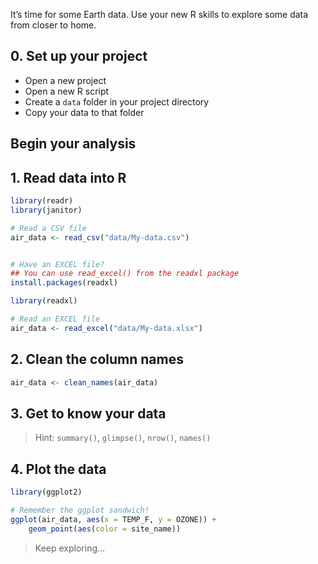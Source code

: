 
It's time for some Earth data. Use your new R skills to explore some data from closer to home.


## 0. Set up your project {-}

- Open a new project
- Open a new R script
- Create a `data` folder in your project directory 
- Copy your data to that folder


## Begin your analysis {-}

## 1. Read data into R {-}
```{r, eval=F}
library(readr)
library(janitor)

# Read a CSV file
air_data <- read_csv("data/My-data.csv")


# Have an EXCEL file?
## You can use read_excel() from the readxl package
install.packages(readxl)

library(readxl)

# Read an EXCEL file
air_data <- read_excel("data/My-data.xlsx")
```


## 2. Clean the column names {-}
```{r, eval=F}
air_data <- clean_names(air_data)
```


## 3. Get to know your data {-}

>
> Hint: `summary()`, `glimpse()`, `nrow()`, `names()`
>


## 4. Plot the data {-}
```{r, eval=F}
library(ggplot2)

# Remember the ggplot sandwich!
ggplot(air_data, aes(x = TEMP_F, y = OZONE)) +
    geom_point(aes(color = site_name))
```


>
> Keep exploring...
>

<br>
